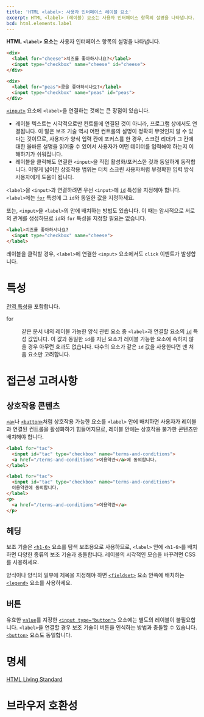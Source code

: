 ```yaml
---
title: 'HTML <label>: 사용자 인터페이스 레이블 요소'
excerpt: HTML <label> (레이블) 요소는 사용자 인터페이스 항목의 설명을 나타냅니다.
bcd: html.elements.label
---
```


**HTML `<label>` 요소**는 사용자 인터페이스 항목의 설명을 나타냅니다.

<HTMLDemo height={180}>

```html
<div>
  <label for="cheese">치즈를 좋아하시나요?</label>
  <input type="checkbox" name="cheese" id="cheese">
</div>

<div>
  <label for="peas">콩을 좋아하시나요?</label>
  <input type="checkbox" name="peas" id="peas">
</div>
```

</HTMLDemo>

[`<input>`](./input) 요소에 `<label>`을 연결하는 것에는 큰 장점이 있습니다.

- 레이블 텍스트는 시각적으로만 컨트롤에 연결된 것이 아니라, 프로그램 상에서도 연결됩니다. 이 말은 보조 기술 역시 어떤 컨트롤의 설명이 정확히 무엇인지 알 수 있다는 것이므로, 사용자가 양식 입력 칸에 포커스를 한 경우, 스크린 리더가 그 칸에 대한 올바른 설명을 읽어줄 수 있어서 사용자가 어떤 데이터를 입력해야 하는지 이해하기가 쉬워집니다.
- 레이블을 클릭해도 연결한 `<input>`을 직접 활성화/포커스한 것과 동일하게 동작합니다. 이렇게 넓어진 상호작용 범위는 터치 스크린 사용자처럼 부정확한 입력 방식 사용자에게 도움이 됩니다.

`<label>`을 `<input>`과 연결하려면 우선 `<input>`에 [`id`](/docs/Web/HTML/Global_attributes#term-id) 특성을 지정해야 합니다. `<label>`에는 [`for`](#term-for) 특성에 그 `id`와 동일한 값을 지정하세요.

또는, `<input>`을 `<label>`의 안에 배치하는 방법도 있습니다. 이 때는 암시적으로 서로의 관계를 생성하므로 `id`와 `for` 특성을 지정할 필요는 없습니다.

```html
<label>치즈를 좋아하시나요?
  <input type="checkbox" name="cheese">
</label>
```

레이블을 클릭할 경우, `<label>`에 연결한 `<input>` 요소에서도 `click` 이벤트가 발생합니다.

# 특성

[전역 특성](/docs/Web/HTML/Global_attributes)을 포함합니다.

<dl>
<Term>for</Term>
<dd>

같은 문서 내의 레이블 가능한 양식 관련 요소 중 `<label>`과 연결할 요소의 [`id`](/docs/Web/HTML/Global_attributes#term-id) 특성 값입니다. 이 값과 동일한 `id`를 지닌 요소가 레이블 가능한 요소에 속하지 않을 경우 아무런 효과도 없습니다. 다수의 요소가 같은 `id` 값을 사용한다면 맨 처음 요소만 고려합니다.

</dd>
</dl>

# 접근성 고려사항

## 상호작용 콘텐츠

[`<a>`](./a)나 [`<button>`](./button)처럼 상호작용 가능한 요소를 `<label>` 안에 배치하면 사용자가 레이블과 연결된 컨트롤을 활성화하기 힘들어지므로, 레이블 안에는 상호작용 불가한 콘텐츠만 배치해야 합니다.

```html variant=bad
<label for="tac">
  <input id="tac" type="checkbox" name="terms-and-conditions">
  <a href="/terms-and-conditions">이용약관</a>에 동의합니다.
</label>
```

```html variant=good
<label for="tac">
  <input id="tac" type="checkbox" name="terms-and-conditions">
  이용약관에 동의합니다.
</label>
<p>
  <a href="/terms-and-conditions">이용약관</a>
</p>
```

## 헤딩

보조 기술은 [`<h1-6>`](./Heading_Elements) 요소를 탐색 보조용으로 사용하므로, `<label>` 안에 `<h1-6>`를 배치하면 다양한 종류의 보조 기술과 충돌합니다. 레이블의 시각적인 모습을 바꾸려면 CSS를 사용하세요.

양식이나 양식의 일부에 제목을 지정해야 하면 [`<fieldset>`](./fieldset) 요소 안쪽에 배치하는 [`<legend>`](https://developer.mozilla.org/en-US/docs/Web/HTML/Element/legend) 요소를 사용하세요.

## 버튼

유효한 [`value`](./input#term-value)를 지정한 [`<input type="button">`](./input) 요소에는 별도의 레이블이 불필요합니다. `<label>`을 연결할 경우 보조 기술이 버튼을 인식하는 방법과 충돌할 수 있습니다. [`<button>`](./button) 요소도 동일합니다.

# 명세

[HTML Living Standard](https://html.spec.whatwg.org/multipage/forms.html#the-label-element)

# 브라우저 호환성

<BrowserCompat data={bcd} />
